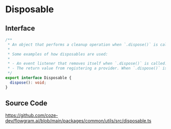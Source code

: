 # Disposable

## Interface

```ts
/**
 * An object that performs a cleanup operation when `.dispose()` is called.
 *
 * Some examples of how disposables are used:
 *
 * - An event listener that removes itself when `.dispose()` is called.
 * - The return value from registering a provider. When `.dispose()` is called, the provider is unregistered.
 */
export interface Disposable {
  dispose(): void;
}
```

## Source Code

https://github.com/coze-dev/flowgram.ai/blob/main/packages/common/utils/src/disposable.ts
